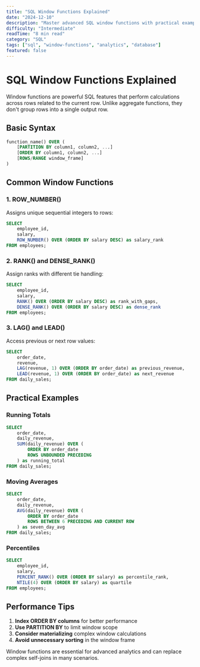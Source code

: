 ```yaml
---
title: "SQL Window Functions Explained"
date: "2024-12-10"
description: "Master advanced SQL window functions with practical examples and performance considerations."
difficulty: "Intermediate"
readTime: "8 min read"
category: "SQL"
tags: ["sql", "window-functions", "analytics", "database"]
featured: false
---
```


# SQL Window Functions Explained

Window functions are powerful SQL features that perform calculations across rows related to the current row. Unlike aggregate functions, they don't group rows into a single output row.

## Basic Syntax

```sql
function_name() OVER (
    [PARTITION BY column1, column2, ...]
    [ORDER BY column1, column2, ...]
    [ROWS/RANGE window_frame]
)
```

## Common Window Functions

### 1. ROW_NUMBER()
Assigns unique sequential integers to rows:

```sql
SELECT 
    employee_id,
    salary,
    ROW_NUMBER() OVER (ORDER BY salary DESC) as salary_rank
FROM employees;
```

### 2. RANK() and DENSE_RANK()
Assign ranks with different tie handling:

```sql
SELECT 
    employee_id,
    salary,
    RANK() OVER (ORDER BY salary DESC) as rank_with_gaps,
    DENSE_RANK() OVER (ORDER BY salary DESC) as dense_rank
FROM employees;
```

### 3. LAG() and LEAD()
Access previous or next row values:

```sql
SELECT 
    order_date,
    revenue,
    LAG(revenue, 1) OVER (ORDER BY order_date) as previous_revenue,
    LEAD(revenue, 1) OVER (ORDER BY order_date) as next_revenue
FROM daily_sales;
```

## Practical Examples

### Running Totals
```sql
SELECT 
    order_date,
    daily_revenue,
    SUM(daily_revenue) OVER (
        ORDER BY order_date 
        ROWS UNBOUNDED PRECEDING
    ) as running_total
FROM daily_sales;
```

### Moving Averages
```sql
SELECT 
    order_date,
    daily_revenue,
    AVG(daily_revenue) OVER (
        ORDER BY order_date 
        ROWS BETWEEN 6 PRECEDING AND CURRENT ROW
    ) as seven_day_avg
FROM daily_sales;
```

### Percentiles
```sql
SELECT 
    employee_id,
    salary,
    PERCENT_RANK() OVER (ORDER BY salary) as percentile_rank,
    NTILE(4) OVER (ORDER BY salary) as quartile
FROM employees;
```

## Performance Tips

1. **Index ORDER BY columns** for better performance
2. **Use PARTITION BY** to limit window scope
3. **Consider materializing** complex window calculations
4. **Avoid unnecessary sorting** in the window frame

Window functions are essential for advanced analytics and can replace complex self-joins in many scenarios.
